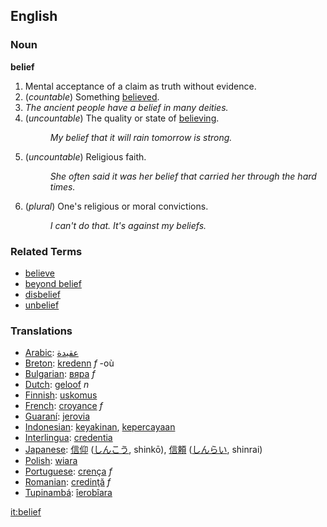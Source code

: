 ==English==

===Noun===
'''belief'''

# Mental acceptance of a claim as truth without evidence.
# (''countable'') Something [[believe]]d.
# ''The ancient people have a belief in many deities.''
# (''uncountable'') The quality or state of [[believe|believing]].
#: ''My belief that it will rain tomorrow is strong.''
# (''uncountable'') Religious faith.
#: ''She often said it was her belief that carried her through the hard times.''
# (''plural'') One's religious or moral convictions.
#: ''I can't do that.  It's against my beliefs.''

===Related Terms===
*[[believe]]
*[[beyond belief]]
*[[disbelief]]
*[[unbelief]]

=== Translations ===
*[[Arabic]]: [[عقيدة]]
*[[Breton]]: [[kredenn]] ''f'' -où
*[[Bulgarian]]: [[вяра]] ''f''
*[[Dutch]]: [[geloof]] ''n''
*[[Finnish]]: [[uskomus]]
*[[French]]: [[croyance]] ''f''
*[[Guaraní]]: [[jerovia]]
*[[Indonesian]]: [[yakin|keyakinan]], [[percaya|kepercayaan]]
*[[Interlingua]]: [[credentia]]
*[[Japanese]]: [[信仰]] ([[しんこう]], shinkō), [[信頼]] ([[しんらい]], shinrai)
*[[Polish]]: [[wiara]]
*[[Portuguese]]: [[crença]] ''f''
*[[Romanian]]: [[credinţă]] ''f''
*[[Tupinambá]]: [[îerobîara]]

[[it:belief]]
